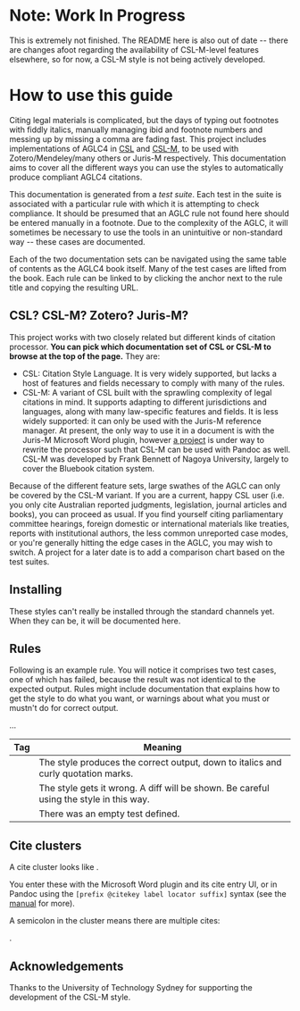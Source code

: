 <!-- vim: set fo-=tc : -->


# Note: Work In Progress

This is extremely not finished. The README here is also out of date -- there
are changes afoot regarding the availability of CSL-M-level features elsewhere,
so for now, a CSL-M style is not being actively developed.

# How to use this guide

Citing legal materials is complicated, but the days of typing out footnotes
with fiddly italics, manually managing ibid and footnote numbers and messing up
by missing a comma are fading fast. This project includes implementations of
AGLC4 in [CSL][] and [CSL-M][], to be used with Zotero/Mendeley/many others or
Juris-M respectively. This documentation aims to cover all the different ways
you can use the styles to automatically produce compliant AGLC4 citations.

[CSL]: https://citationstyles.org/
[CSL-M]: https://citeproc-js.readthedocs.io/en/latest/csl-m/index.html

This documentation is generated from a *test suite*. Each test in the suite is
associated with a particular rule with which it is attempting to check
compliance. It should be presumed that an AGLC rule not found here should be
entered manually in a footnote. Due to the complexity of the AGLC, it will
sometimes be necessary to use the tools in an unintuitive or non-standard way
-- these cases are documented.

Each of the two documentation sets can be navigated using the same table of
contents as the AGLC4 book itself. Many of the test cases are lifted from the
book. Each rule can be linked to by clicking the anchor next to the rule title
and copying the resulting URL.

## CSL? CSL-M? Zotero? Juris-M?

This project works with two closely related but different kinds of citation
processor. **You can pick which documentation set of CSL or CSL-M to browse at
the top of the page.** They are:

* CSL: Citation Style Language. It is very widely supported, but lacks a host
  of features and fields necessary to comply with many of the rules.
* CSL-M: A variant of CSL built with the sprawling complexity of legal
  citations in mind. It supports adapting to different jurisdictions and
  languages, along with many law-specific features and fields. It is less
  widely supported: it can only be used with the Juris-M reference manager. At
  present, the only way to use it in a document is with the Juris-M Microsoft
  Word plugin, however [a project](https://github.com/cormacrelf/citeproc-rs)
  is under way to rewrite the processor such that CSL-M can be used with Pandoc
  as well. CSL-M was developed by Frank Bennett of Nagoya University, largely
  to cover the Bluebook citation system.

Because of the different feature sets, large swathes of the AGLC can only be
covered by the CSL-M variant. If you are a current, happy CSL user (i.e. you
only cite Australian reported judgments, legislation, journal articles and
books), you can proceed as usual. If you find yourself citing parliamentary
committee hearings, foreign domestic or international materials like treaties,
reports with institutional authors, the less common unreported case modes, or
you're generally hitting the edge cases in the AGLC, you may wish to switch. A
project for a later date is to add a comparison chart based on the test suites.

## Installing

These styles can't really be installed through the standard channels yet. When
they can be, it will be documented here.

## Rules

Following is an example rule. You will notice it comprises two test cases, one
of which has failed, because the result was not identical to the expected
output. Rules might include documentation that explains how to get the style to
do what you want, or warnings about what you must or mustn't do for correct
output.

<DemoRule />

...

| Tag                   | Meaning         |
| --------------------- | --------------- |
| <Tag type="passed" /> | The style produces the correct output, down to italics and curly quotation marks. |
| <Tag type="failed" /> | The style gets it wrong. A diff will be shown. Be careful using the style in this way. |
| <Tag type="stub" />   | There was an empty test defined. |

## Cite clusters

<p>
A cite cluster looks like <CiteCluster cites={[{ id: "citekey", label: 'locator label', locator: "locator", prefix: 'prefix', suffix: 'suffix' }]}/>.
</p>

You enter these with the Microsoft Word plugin and its cite entry UI, or in
Pandoc using the `[prefix @citekey label locator suffix]` syntax (see the
[manual][] for more).

A semicolon in the cluster means there are multiple cites:

<p>
<CiteCluster cites={[{ id: "citekey", prefix: 'prefix' }, { id: "key2", prefix: "second prefix" }]}/>.
</p>

[manual]: https://pandoc.org/MANUAL.html#citations

## Acknowledgements

Thanks to the University of Technology Sydney for supporting the development of the CSL-M style.
